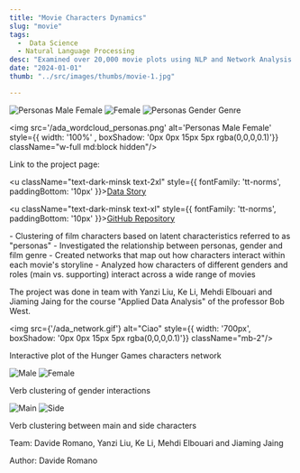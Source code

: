 ```yaml
---
title: "Movie Characters Dynamics"
slug: "movie"
tags:
  -  Data Science
  - Natural Language Processing
desc: "Examined over 20,000 movie plots using NLP and Network Analysis to explore relationships and interactions between main/side characters and between genders."
date: "2024-01-01"
thumb: "../src/images/thumbs/movie-1.jpg"

---
```



<div style={{ display: 'grid', gridTemplateColumns: '1fr 1fr', gap: '20px' , width: '800px'}}>
  <img src='/ada_Personas_male_female.png' alt='Personas Male Female' style={{ width: '100%' , boxShadow: '0px 0px 15px 5px rgba(0,0,0,0.1)'}}  className="w-full md:block hidden"/>
  <img src='/ada_female.png' alt='Female' style={{ width: '100%' , boxShadow: '0px 0px 15px 5px rgba(0,0,0,0.1)'}}  className="w-full md:block hidden"/>
  <img src='/ada_Personas_gender_genre.png' alt='Personas Gender Genre' style={{ width: '100%' , boxShadow: '0px 0px 15px 5px rgba(0,0,0,0.1)'}}  className="w-full md:block hidden"/>

  <img src='/ada_wordcloud_personas.png' alt='Personas Male Female' style={{ width: '100%' , boxShadow: '0px 0px 15px 5px rgba(0,0,0,0.1)'}}  className="w-full md:block hidden"/>
</div>

<p className="text-dark-minsk text-lg"  style={{ fontFamily: 'tt-norms', paddingBottom: '10px', paddingTop: '10px' }}>Link to the project page:</p>

<u className="text-dark-minsk text-2xl"  style={{ fontFamily: 'tt-norms', paddingBottom: '10px' }}><a href="https://epfl-ada.github.io/ada-2023-project-rollthedatadice/">Data Story</a></u>

<u className="text-dark-minsk text-xl"  style={{ fontFamily: 'tt-norms', paddingBottom: '10px' }}><a href="https://github.com/epfl-ada/ada-2023-project-rollthedatadice/tree/main">GitHub Repository</a></u>

<Summary>
- Clustering of film characters based on latent characteristics referred to as "personas"
- Investigated the relationship between personas, gender and film genre
- Created networks that map out how characters interact within each movie's storyline
- Analyzed how characters of different genders and roles (main vs. supporting) interact across a wide range of movies
</Summary>


The project was done in team with Yanzi Liu, Ke Li, Mehdi Elbouari and Jiaming Jaing for the course "Applied Data Analysis" of the professor Bob West.

<img src={'/ada_network.gif'} alt="Ciao"  style={{ width: '700px', boxShadow: '0px 0px 15px 5px rgba(0,0,0,0.1)'}} className="mb-2"/>

<p className="text-dark-minsk text-lg text-center"  style={{ fontFamily: 'tt-norms', paddingBottom: '40px' }}>Interactive plot of the Hunger Games characters network</p>

<div className="grid grid-cols-1 md:grid-cols-2 gap-20 sm:w-full md:w-1/2 max-w-screen-lg mx-auto pb-10">
  <img src='/ada_male.png' alt='Male' style={{ width: '100%', boxShadow: '0px 0px 15px 5px rgba(0,0,0,0.1)'}} className="mb-4"/>
  <img src='/ada_female.png' alt='Female' style={{ width: '100%', boxShadow: '0px 0px 15px 5px rgba(0,0,0,0.1)'}} />
</div>

<p className="text-dark-minsk text-lg"  style={{ fontFamily: 'tt-norms', paddingBottom: '40px' }}>Verb clustering of gender interactions</p>

<div className="grid grid-cols-1 md:grid-cols-2 gap-20 sm:w-full md:w-1/2 max-w-screen-lg mx-auto pb-10">
  <img src='/ada_crime_main.png' alt='Main' className="w-full shadow-lg mb-4" style={{ width: '100%', boxShadow: '0px 0px 15px 5px rgba(0,0,0,0.1)'}}/>
  <img src='/ada_crime_side.png' alt='Side' className="w-full shadow-lg" style={{ width: '100%', boxShadow: '0px 0px 15px 5px rgba(0,0,0,0.1)'}}/>
</div>

<p className="text-dark-minsk text-lg"  style={{ fontFamily: 'tt-norms', paddingBottom: '30px' }}>Verb clustering between main and side characters</p>

<p className="text-dark-minsk justify-center text-center pt-4 pb-2"  style={{ fontFamily: 'tt-norms' }}>Team: Davide Romano, Yanzi Liu, Ke Li, Mehdi Elbouari and Jiaming Jaing</p>

<p className="text-dark-minsk justify-center "  style={{ fontFamily: 'tt-norms' }}>Author: Davide Romano</p>
